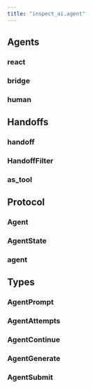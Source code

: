 ```yaml
---
title: "inspect_ai.agent"
---
```


## Agents

### react
### bridge
### human

## Handoffs

### handoff
### HandoffFilter
### as_tool

## Protocol

### Agent
### AgentState
### agent

## Types

### AgentPrompt
### AgentAttempts
### AgentContinue
### AgentGenerate
### AgentSubmit

